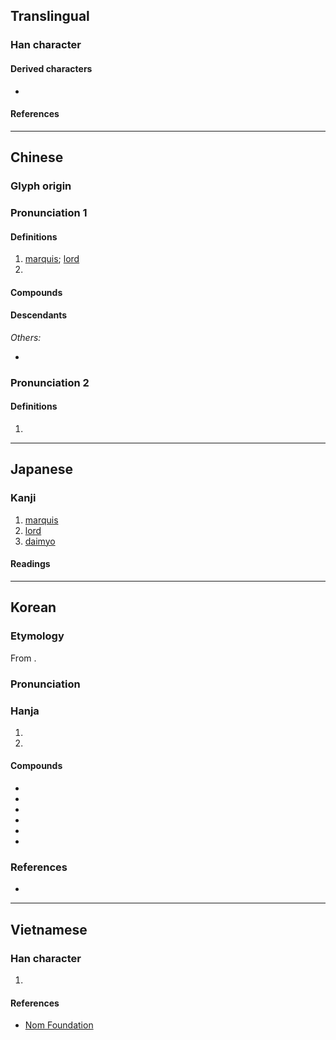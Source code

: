 {{also|候|矦}}
{{character info}}
==Translingual==

===Han character===
{{Han char|rn=9|rad=人|as=07|sn=9|four=27234|canj=ONMK|ids=⿰亻⿱ユ矢}}

====Derived characters====
* {{l|mul|[[喉]], [[猴]], [[堠]], [[帿]], [[瘊]], [[睺]], [[篌]], [[糇]], [[緱]]/[[缑]], [[葔]], [[鍭]]/[[𬭤]], [[餱]]/[[𫗯]], [[鄇]], [[㢿]], [[㬋]], [[㮢]], [[䂉]], [[䗔]], [[䙈]], [[䞀]]/[[𬥽]], [[䫛]], [[翭]], [[鯸]], [[䳧]]/[[𪃶]]/[[𫛺]], [[𠋫]], [[𡗁]], [[𡟑]], [[𡹵]], [[𪹍]], [[𢜵]], [[𢰡]], [[𣣠]], [[𤧝]], [[𤬈]], [[𥀃]], [[𦑤]], [[𦞈]], [[𧇹]], [[𧩨]], [[𧯁]], [[𨂸]], [[𩃺]], [[𩋴]], [[𩘋]], [[𩩵]], [[𪈱]], [[𪑻]]}}

====References====
{{Han ref|kx=0103.070|dkj=00633|dj=0218.200|hdz=10167.010|uh=4FAF}}

----

==Chinese==
{{zh-forms|alt=矦:ancient form,𥎦:ancient form,𬾗:historical variant,𬾃:historical variant}}
{{zh-wp|zh:侯姓|en:Hou (surname)}}

===Glyph origin===
{{Han etym}}

===Pronunciation 1===
{{zh-pron
|m=hóu
|m-s=
|c=hau4
|c-t=
|g=
|h=pfs=hèu;gd=hêu2
|mb=ě
|md=hèu
|mn=qz:hiô/tw,xm,zz:hô͘/qz,xm,zz:kâu/tw:hâu
|mn_note=hiô/hô͘ - literary; kâu/hâu - vernacular
|mn-t=hou5/gao5
|mn-t_note=gao5 - surname
|w=
|x=
|mc=y
|oc=y
|cat=n,pn
}}

====Definitions====
{{zh-hanzi}}

# [[marquis]]; [[lord]]
# {{surname|zh}}

====Compounds====
{{zh-der|侯爵|諸侯|王侯|侯白|列侯|侯門|宜侯夨簋|侯生|徹侯|三侯之章|五侯鯖|封侯賜爵|侯服|彭侯|侯伯|侯門如海|侯王|侯萬戶|射侯|封侯拜相|封侯|富比王侯|侯馬盟書|即墨侯|封侯萬里|侯甸|夏侯|君侯|名號侯|博望侯|侯服玉食|侯景之亂|摩侯羅|拜相封侯|萬里侯|留侯論|拜將封侯|漢壽亭侯|萬里封侯|萬戶侯|百里侯|故侯瓜|淮陰侯|留侯|王侯將相|敝屣王侯|故侯|蔡侯紙|隨侯之珠|隋侯明月|覓封侯|褒成侯|鄉侯|談笑封侯|蕃侯|雍齒封侯|隋侯之珠|陽侯|粉侯|關內侯|郡侯|縣侯|魏文侯|邑侯|陽侯之患|侯營}}

====Descendants====
{{CJKV||こう|jt=marquess|후|kt=marquess|hầu|vt=marquess}}
''Others:''
* {{desc|bor=y|mnc|ᡥᡝᠣ}}

===Pronunciation 2===
{{zh-pron
|m=hòu
|dial=n
|cat=pn
}}

====Definitions====
{{zh-hanzi}}

# {{zh-only|閩侯}}

----

==Japanese==

===Kanji===
{{ja-kanji|grade=c|rs=人07}}

# [[marquis]]
# [[lord]]
# [[daimyo]]

====Readings====
{{ja-readings
|goon=ぐ
|kanon=こう
|kun=まと-, きみ-
}}

----

==Korean==

===Etymology===
From {{der|ko|ltc|-}} {{ltc-l|侯}}.

{{collapse|
* {{hanja-dongguk|ᅘᅮᇢ|hhwuw}}
* {{hanja-hunmong|후|hwu|人類#중01B|alt=⿰[[亻]][[𫶬]]}}
|Historical readings
|bg=#FFFFFF}}

===Pronunciation===
{{ko-hanja-pron|후}}

===Hanja===
{{ko-hanja-search}}
{{ko-hanja|제후|후}}

# {{hanja form of|후|[[marquis]]; [[lord]]}}
# {{hanja form of|후|target in archery}}

====Compounds====
{{der-top3|Compounds}}
* {{ko-l|제후|諸侯}}
* {{ko-l|공후|公侯}}
* {{ko-l|후작|侯爵}}
* {{ko-l|왕후|王侯}}
* {{ko-l|봉후|封侯}}
* {{ko-l|제후국|諸侯國}}
{{der-bottom}}

===References===
* {{R:hanjadoc|313}}

----

==Vietnamese==

===Han character===
{{vi-readings|reading=[[hậu]], [[hầu]]|rs=人07}}

# {{rfdef|vi|sort=人07}}

====References====
* [http://nomfoundation.org/common/nom_details.php?codepoint=4faf Nom Foundation]